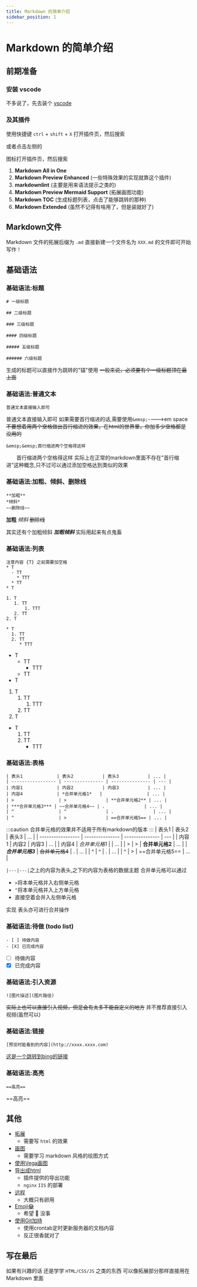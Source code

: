 ```yaml
---
title: Markdown 的简单介绍
sidebar_position: 1
---
```


# Markdown 的简单介绍

## 前期准备

### 安装 vscode

不多说了，先去装个 [vscode](https://code.visualstudio.com/)

### 及其插件

使用快捷键 `ctrl` + `shift` + `X` 打开插件页，然后搜索

或者点击左侧的

<!-- ![](./src/left.png) -->

图标打开插件页，然后搜索

1. **Markdown All in One**
2. **Markdown Preview Enhanced** (一些特殊效果的实现就靠这个插件)
3. **markdownlint** (主要是用来语法提示之类的)
4. **Markdown Preview Mermaid Support** (拓展画图功能)
5. **Markdown TOC** (生成标题列表，点击了能够跳转的那种)
6. **Markdown Extended** (虽然不记得有啥用了，但是装就好了)

## Markdown文件

Markdown 文件的拓展后缀为 `.md`
直接新建一个文件名为 `XXX.md` 的文件即可开始写作！

## 基础语法

### 基础语法:标题

```text
# 一级标题

## 二级标题

### 三级标题

#### 四级标题

##### 五级标题

###### 六级标题

```

生成的标题可以直接作为跳转的"锚"使用
~~一般来说，必须要有个一级标题顶在最上面~~

### 基础语法:普通文本

```text
普通文本直接输入即可
```

普通文本直接输入即可
如果需要首行缩进的话,需要使用`&emsp;`---->em space
~~不要想着用两个空格做出首行缩进的效果，在html的世界里，你加多少空格都是没用的~~


```text
&emsp;&emsp;首行缩进两个空格得这样
```

&emsp;&emsp;首行缩进两个空格得这样
实际上在正常的markdown里面不存在"首行缩进"这种概念,只不过可以通过添加空格达到类似的效果

### 基础语法:加粗、倾斜、删除线

```text
**加粗**
*倾斜*
~~删除线~~
```

**加粗**
*倾斜*
~~删除线~~

其实还有个加粗倾斜
***加粗倾斜***
实际用起来有点鬼畜

### 基础语法:列表

```text
注意内容 {T} 之前需要加空格
* T
  - TT
    * TTT
  * TT
* T

1. T
   1. TT
       1. TTT
   2. TT
2. T

* T
  1. TT
  2. TT
     * TTT
```

* T
  - TT
    * TTT
  * TT
* T

1. T
   1. TT
       1. TTT
   2. TT
2. T

* T
  1. TT
  2. TT
     * TTT

### 基础语法:表格

```text
| 表头1             | 表头2           | 表头3           | ... |
| ----------------- | --------------- | --------------- | --- |
| 内容1             | 内容2           | 内容3           | ... |
| 内容4             | *合并单元格1*   |                 | ... |
| >                 | >               | **合并单元格2** | ... |
| ***合并单元格3*** | ~~合并单元格4~~ | .               | ... |
| ^                 | ^               | .               | ... |
| ^                 | >               | ==合并单元格5== | ... |
```
:::caution
合并单元格的效果并不适用于所有markdown的版本
:::
| 表头1             | 表头2           | 表头3           | ... |
| ----------------- | --------------- | --------------- | --- |
| 内容1             | 内容2           | 内容3           | ... |
| 内容4             | *合并单元格1*   |                 | ... |
| >                 | >               | **合并单元格2** | ... |
| ***合并单元格3*** | ~~合并单元格4~~ | .               | ... |
| ^                 | ^               | .               | ... |
| ^                 | >               | ==合并单元格5== | ... |

`|---|---|`之上的内容为表头,之下的内容为表格的数据主题
合并单元格可以通过

* `>`将本单元格并入右侧单元格
* `^`将本单元格并入上方单元格
* 直接空着会并入左侧单元格

实现
表头亦可进行合并操作


### 基础语法:待做 (todo list)

```text
- [ ] 待做内容
- [X] 已完成内容
```

- [ ] 待做内容
- [X] 已完成内容

### 基础语法:引入资源

```text
![图片描述](图片路径)
```

<!-- ![可以不写](./src/srcJpg.jpg) ![也可以放gif](./src/srcGif.gif) -->

~~实际上也可以直接引入视频，但是会有太多不能自定义的地方~~
并不推荐直接引入视频(虽然可以)

### 基础语法:链接

```text
[预览时能看到的内容](http://xxxx.xxxx.com)
```

[这是一个跳转到bing的链接](http://cn.bing.com)

### 基础语法:高亮

```text
==高亮==
```

==高亮==

## 其他

* [拓展](./ext.html)
  * 需要写 `html` 的效果
* [画图](./huatu.html)
  * 需要学习 markdown 风格的绘图方式
* [使用Vega画图](./vega.html)
* [导出成html](./exportHtml.html)
  * 插件提供的导出功能
  * `nginx` `IIS` 的部署
* [远程](./remote.html)
  * 大概只有卵用
* [Emoji😂](./emoji.html)
  * 希望 🙏 没事
* [使用Git加持](./usegit.html)
  * 使用crontab定时更新服务器的文档内容
  * 反正很香就对了

## 写在最后

如果有兴趣的话
还是学学 `HTML/CSS/JS` 之类的东西
可以像拓展部分那样直接用在 Markdown 里面
